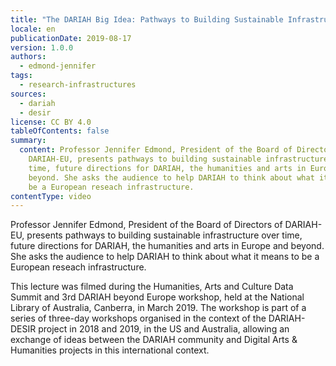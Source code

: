 ```yaml
---
title: "The DARIAH Big Idea: Pathways to Building Sustainable Infrastructure Over Time"
locale: en
publicationDate: 2019-08-17
version: 1.0.0
authors:
  - edmond-jennifer
tags:
  - research-infrastructures
sources:
  - dariah
  - desir
license: CC BY 4.0
tableOfContents: false
summary:
  content: Professor Jennifer Edmond, President of the Board of Directors of
    DARIAH-EU, presents pathways to building sustainable infrastructure over
    time, future directions for DARIAH, the humanities and arts in Europe and
    beyond. She asks the audience to help DARIAH to think about what it means to
    be a European reseach infrastructure.
contentType: video
---
```

Professor Jennifer Edmond, President of the Board of Directors of DARIAH-EU, presents pathways to building sustainable infrastructure over time, future directions for DARIAH, the humanities and arts in Europe and beyond. She asks the audience to help DARIAH to think about what it means to be a European reseach infrastructure.

This lecture was filmed during the Humanities, Arts and Culture Data Summit and 3rd DARIAH beyond Europe workshop, held at the National Library of Australia, Canberra, in March 2019. The workshop is part of a series of three-day workshops organised in the context of the DARIAH-DESIR project in 2018 and 2019, in the US and Australia, allowing an exchange of ideas between the DARIAH community and Digital Arts & Humanities projects in this international context.

<VideoCard title="The DARIAH Big Idea" subtitle="Pathways to Building Sustainable Infrastructure Over Time" id="GRd0lDpuNIA" image="images/jennifer-edmond.png" provider="youtube" />


